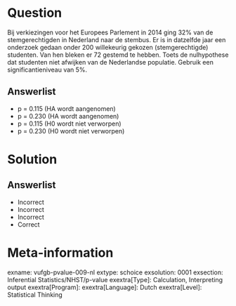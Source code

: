 Question
========

Bij verkiezingen voor het Europees Parlement in 2014 ging 32% van de stemgerechtigden in Nederland naar de stembus. Er is in datzelfde jaar een onderzoek gedaan onder 200 willekeurig gekozen (stemgerechtigde) studenten. Van hen bleken er 72 gestemd te hebben. Toets de nulhypothese dat studenten niet afwijken van de Nederlandse populatie. Gebruik een significantieniveau van 5%.
  
Answerlist
----------
* p = 0.115  (HA wordt aangenomen)
* p = 0.230  (HA wordt aangenomen)
* p = 0.115  (H0 wordt niet verworpen)
* p = 0.230  (H0 wordt niet verworpen)

Solution
========

Answerlist
----------
* Incorrect
* Incorrect
* Incorrect
* Correct

Meta-information
================
exname: vufgb-pvalue-009-nl
extype: schoice
exsolution: 0001
exsection: Inferential Statistics/NHST/p-value
exextra[Type]: Calculation, Interpreting output
exextra[Program]: 
exextra[Language]: Dutch
exextra[Level]: Statistical Thinking